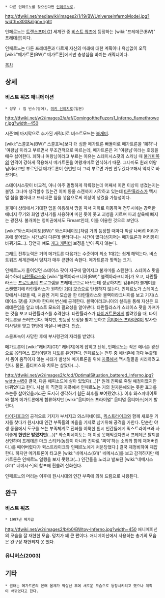  * 다른 인페르노를 찾으신다면 [[인페르노]]로.

http://tfwiki.net/mediawiki/images2/1/19/BWUniverseInfernoModel.jpg?width=300&align=right

인페르노는 [[트랜스포머 G1]] 세계관 중 [[비스트 워즈]]에 등장하는 [wiki:"프레데콘(BW)" 프레데콘]이다.

인페르노는 다른 프레데콘과 다르게 자신의 미래에 대한 계획이나 욕심없이 오직 [wiki:"메가트론(BW)" 메가트론]에게만 충성심을 바치는 캐릭터이다.

[[목차]]

== 상세 ==
=== 비스트 워즈 애니메이션 ===
 * 성우 : 짐 번스(영어), [[미키 신이치로]](일본)
http://tfwiki.net/w2/images2/a/af/ComingoftheFuzors1_Inferno_flamethrower.jpg?width=450

시즌1에 마지막으로 추가된 캐릭터로 비스트모드는 [[불개미]].

[wiki:"스콜포녹(BW)" 스콜포녹]보다 더 심한 메가트론 빠돌이로 메가트론을 '폐하'나 '여왕님'이라고 부르면서 무조건적으로 따르는데, 메가트론은 저 '여왕님'이라는 호칭을 매우 싫어한다. 폐하나 여왕님이라고 부르는 이유는 스테이시스팟의 스캐닝 때 [[불개미]]쪽의 인격이 강하게 적용해서 메가트론을 여왕개미로 인식하기 때문. 그나마도 원래 여왕님이라고만 부르던걸 메가트론이 한번만 더 그리 부르면 가만 안두겠다고해서 억지로 바꾼거다.

스테이시스팟이 비교적, 아니 아주 멀쩡하게 착륙했는데 어째서 이런 이상이 생겼는지는 불명. 그나마 생각할수 있는건 이미 동물 스캔까지 시작하고 있는데 [[타란튤라스]]가 맥시멀 칩을 뽑아내고 프레데콘 칩을 넣음으로써 이상이 생겼을 가능성이다.

불개미 상태에서 거대한 입을 이용해서 땅을 파서 지하로 이동하며 전투시에는 강력한 에너지 무기와 화염 방사기를 사용하며 미친 듯이 웃고 괴성을 지르며 파괴 살육에 빠지는 광전사. 불개미는 영미권에서도 Fireant인데, 이를 이용한 것으로 보인다.

[wiki:"와스피네이토(BW)" 와스피네이토]처럼 거의 등장할 때마다 박살 나버려 머리가 몸에 붙어있는 시간보다 다른데 굴러다니는 시간이 많다(심지어는 메가트론과 머리통이 바뀌기도…). 당연히 얘도 [[개그 캐릭터]] 보정을 받아 죽지 않는다.

그래도 전투능력은 거의 메가트론 다음가는 수준이며 최소 1대2는 쉽게 해먹는다. 비스트워즈 세계관에서 덩치가 매우 큰편에 속한다. 메가트론과 맞먹는 크기.

인페르노가 들어있던 스테이스 팟이 지구에 떨어지고 불개미를 스캔한다. 스테이스 팟을 회수하러 [[타란튤라스]]와 [wiki:"블랙아라크니아(BW)" 블랙아라크니아]가 오고, 타란튤라스는 [[프로토폼]]의 프로그램을 프레데콘으로 바꾸는데 성공하지만 컴퓨터가 불개미를 스캔했기에 타란튤라스가 원하던 [[거미]] 모습으로 탄생하지 않는다.
인페르노가 스테이스 팟에서 나왔을 때, 처음엔 거미 모습을 한 타란튤라스와 블랙아라크니아를 보고 기지(스테이스 팟)를 지켜야 한다며 변신해 공격한다. 블랙아라크니아의 설득을 통해 자신은 프레데콘임을 알고 비스트 모드의 필요성을 알아낸다. 타란튤라스가 스테이스 팟을 가져가는 것을 보고 타란튤라스를 추격한다. 타란튤라스가 [[타이거트론]]에게 발려있을 때, 타이거트론을 쓰러뜨린다. 하지만, 첫등장 보정을 받지 못하고 [[옵티머스 프라이멀]]이 발사한 미사일을 맞고 한방에 박살나 버렸다. [[안습]].

스콜포녹이 사망한 후에 부사령관의 자리를 받았다.

메가트론이 [wiki:"래비지(G1)" 래비지]에게 잡히고 난뒤, 인페르노는 작은 에너존 광산으로 옵티머스 프라이멀과 [[치토]]를 유인한다. 인페르노는 전투 중 에너존에 과다 누출돼서 몸이 움직이지 않는 사태가 발생해 메가트론을 위해 [[자폭]]해서 맥시멀들을 처리하려고 한다. 물론, 옵티머스와 치토는 살았다(…).

http://tfwiki.net/w2/images2/c/cd/OptimalSituation_battered_Inferno.jpg?width=450
결국, 다음 에피소드에 살아 있었다(…)[* 원래 진짜로 죽일 예정이였지만 바뀌었다고 한다. 사실 이 직전의 자폭에서 인페르노는 거의 원자분해되는 듯한 효과를 쓰는등 살아있을꺼라곤 도저히 생각하기 힘든 최후를 보여줬었다.]. 이후 와스피네이토와 함께 메가트론에게 합류하지만 [wiki:"옵티머스 프라이멀" 옵티멀 옵티머스]에게 발린다.

[[타이거호크]]의 공격으로 기지가 부서지고 와스피네이토, [[퀵스트라이크]]와 함께 새로운 기지를 찾다가 원시시대 인간 부족들의 마을을 기지로 삼기위해 공격을 가한다. 단순한 야생 동물에서 도구를 쓰는 부족체계로 진화를 이룩한 원시 인간들에게 퀵스트라이크와 사이좋게 '''한번은 발렸지만'''(…)[* 와스피네이토는 더 이상 못해먹겠다면서 프레데콘 탈퇴를 선언하며 프레데콘 마크 스티커(농담이 아니라 진짜로 '찌익'하는 소리와 함께 때어버린다.)를 때어버렸다가 퀵스트라이크와 인페르노에게 처분당했다.] 결국 제정비하여 제압한다. 하지만 메가트론이 타고온 [wiki:"네메시스(G1)" 네메시스]를 보고 감격하지만 메가트론은 인페르노 일행을 보지 못했고(…) 인간들을 노리고 발포된 [wiki:"네메시스(G1)" 네메시스]의 함포에 휩쓸려 산화한다.

인페르노의 머리는 이후에 원시시대의 인간 부족에 의해 드럼으로 사용된다.



== 완구 ==
=== 비스트 워즈 ===
 * 1997년 메가급
http://tfwiki.net/w2/images2/b/b0/BWtoy-Inferno.jpg?width=450
애니메이션의 모습을 잘 재현한 모습. 덩치가 꽤 큰 편이다. 애니메이션에서 사용하는 총기의 모습은 완구상 재현되지 못 했다.

=== 유니버스(2003) ===

== 기타 ==
 * 원래는 메가트론의 본래 몸체가 박살난 후에 새로운 모습으로 등장시키려고 했으나 계획이 바뀌었다고 한다.
